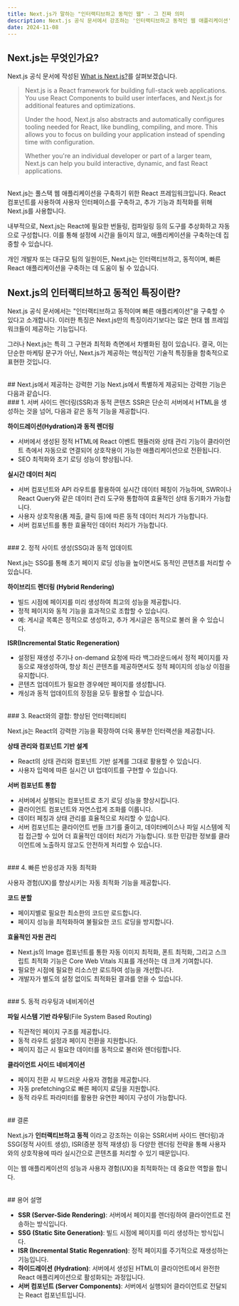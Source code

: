 ```yaml
---
title: Next.js가 말하는 "인터랙티브하고 동적인 웹" - 그 진짜 의미
description: Next.js 공식 문서에서 강조하는 '인터랙티브하고 동적인 웹 애플리케이션'이라는 문구의 실제 의미를 기술적 관점에서 살펴봅니다. SSR, SSG, ISR 등 Next.js의 핵심 기능들이 어떻게 이러한 특징을 구현하는지, 그리고 이것이 실제 사용자 경험에 어떤 영향을 미치는지 상세히 분석합니다.
date: 2024-11-08
---
```


## Next.js는 무엇인가요?

Next.js 공식 문서에 작성된 <a href="https://nextjs.org/docs#what-is-nextjs" target="_blank" rel="noopener noreferrer">What is Next.js?</a>를 살펴보겠습니다.

> Next.js is a React framework for building full-stack web applications.
> You use React Components to build user interfaces, and Next.js for additional features and optimizations.
> 
> Under the hood, Next.js also abstracts and automatically configures tooling needed for React, like bundling, compiling, and more.
> This allows you to focus on building your application instead of spending time with configuration.
> 
> Whether you're an individual developer or part of a larger team, Next.js can help you build interactive, dynamic, and fast React applications.
<br />
Next.js는 풀스택 웹 애플리케이션을 구축하기 위한 React 프레임워크입니다.
React 컴포넌트를 사용하여 사용자 인터페이스를 구축하고, 추가 기능과 최적화를 위해 Next.js를 사용합니다.

내부적으로, Next.js는 React에 필요한 번들링, 컴파일링 등의 도구를 추상화하고 자동으로 구성합니다.
이를 통해 설정에 시간을 들이지 않고, 애플리케이션을 구축하는데 집중할 수 있습니다.

개인 개발자 또는 대규모 팀의 일원이든, Next.js는 인터랙티브하고, 동적이며, 빠른 React 애플리케이션을 구축하는 데 도움이 될 수 있습니다.
<br />
## Next.js의 인터랙티브하고 동적인 특징이란?
Next.js 공식 문서에서는 "인터랙티브하고 동적이며 빠른 애플리케이션"을 구축할 수 있다고 소개합니다. 이러한 특징은 Next.js만의 특징이라기보다는 많은 현대 웹 프레임워크들이 제공하는 기능입니다. 

그러나 Next.js는 특히 그 구현과 최적화 측면에서 차별화된 점이 있습니다. 결국, 이는 단순한 마케팅 문구가 아닌, Next.js가 제공하는 핵심적인 기술적 특징들을 함축적으로 표현한 것입니다.

<br />
## Next.js에서 제공하는 강력한 기능
Next.js에서 특별하게 제공되는 강력한 기능은 다음과 같습니다.

<br />
### 1. 서버 사이드 렌더링(SSR)과 동적 콘텐츠
SSR은 단순히 서버에서 HTML을 생성하는 것을 넘어, 다음과 같은 동적 기능을 제공합니다.

**하이드레이션(Hydration)과 동적 렌더링**

- 서버에서 생성된 정적 HTML에 React 이벤트 핸들러와 상태 관리 기능이 클라이언트 측에서 자동으로 연결되어 상호작용이 가능한 애플리케이션으로 전환됩니다.
- SEO 최적화와 초기 로딩 성능이 향상됩니다.

**실시간 데이터 처리**

- 서버 컴포넌트와 API 라우트를 활용하여 실시간 데이터 페칭이 가능하며, SWR이나 React Query와 같은 데이터 관리 도구와 통합하여 효율적인 상태 동기화가 가능합니다.
- 사용자 상호작용(폼 제출, 클릭 등)에 따른 동적 데이터 처리가 가능합니다.
- 서버 컴포넌트를 통한 효율적인 데이터 처리가 가능합니다.

<br />
### 2. 정적 사이트 생성(SSG)과 동적 업데이트

Next.js는 SSG를 통해 초기 페이지 로딩 성능을 높이면서도 동적인 콘텐츠를 처리할 수 있습니다.

**하이브리드 렌더링 (Hybrid Rendering)**

- 빌드 시점에 페이지를 미리 생성하여 최고의 성능을 제공합니다.
- 정적 페이지와 동적 기능을 효과적으로 조합할 수 있습니다.
- 예: 게시글 목록은 정적으로 생성하고, 추가 게시글은 동적으로 불러 올 수 있습니다.

**ISR(Incremental Static Regeneration)**

- 설정된 재생성 주기나 on-demand 요청에 따라 백그라운드에서 정적 페이지를 자동으로 재생성하여, 항상 최신 콘텐츠를 제공하면서도 정적 페이지의 성능상 이점을 유지합니다.
- 콘텐츠 업데이트가 필요한 경우에만 페이지를 생성합니다.
- 캐싱과 동적 업데이트의 장점을 모두 활용할 수 있습니다.

<br />
### 3. React와의 결합: 향상된 언터랙티비티

Next.js는 React의 강력한 기능을 확장하여 더욱 풍부한 인터랙션을 제공합니다.

**상태 관리와 컴포넌트 기반 설계**

- React의 상태 관리와 컴포넌트 기반 설계를 그대로 활용할 수 있습니다.
- 사용자 입력에 따른 실시간 UI 업데이트를 구현할 수 있습니다.

**서버 컴포넌트 통합**

- 서버에서 실행되는 컴포넌트로 초기 로딩 성능을 향상시킵니다.
- 클라이언트 컴포넌트와 자연스럽게 조화를 이룹니다.
- 데이터 페칭과 상태 관리를 효율적으로 처리할 수 있습니다.
- 서버 컴포넌트는 클라이언트 번들 크기를 줄이고, 데이터베이스나 파일 시스템에 직접 접근할 수 있어 더 효율적인 데이터 처리가 가능합니다. 또한 민감한 정보를 클라이언트에 노출하지 않고도 안전하게 처리할 수 있습니다.

<br />
### 4. 빠른 반응성과 자동 최적화

사용자 경험(UX)를 향상시키는 자동 최적화 기능을 제공합니다.

**코드 분할**

- 페이지별로 필요한 최소한의 코드만 로드합니다.
- 페이지 성능을 최적화하여 불필요한 코드 로딩을 방지합니다.

**효율적인 자원 관리**

- Next.js의 Image 컴포넌트를 통한 자동 이미지 최적화, 폰트 최적화, 그리고 스크립트 최적화 기능은 Core Web Vitals 지표를 개선하는 데 크게 기여합니다.
- 필요한 시점에 필요한 리소스만 로드하여 성능을 개선합니다.
- 개발자가 별도의 설정 없이도 최적화된 결과를 얻을 수 있습니다.

<br />
### 5. 동적 라우팅과 네비게이션

**파일 시스템 기반 라우팅**(File System Based Routing)

- 직관적인 페이지 구조를 제공합니다.
- 동적 라우트 설정과 페이지 전환을 지원합니다.
- 페이지 접근 시 필요한 데이터를 동적으로 불러와 렌더링합니다.

**클라이언트 사이드 네비게이션**

- 페이지 전환 시 부드러운 사용자 경험을 제공합니다.
- 자동 prefetching으로 빠른 페이지 로딩을 지원합니다.
- 동적 라우트 파라미터를 활용한 유연한 페이지 구성이 가능합니다.

<br />
## 결론

Next.js가 **인터랙티브하고 동적** 이라고 강조하는 이유는 SSR(서버 사이드 렌더링)과 SSG(정적 사이트 생성), ISR(증분 정적 재생성) 등 다양한 렌더링 전략을 통해 사용자와의 상호작용에 따라 실시간으로 콘텐츠를 처리할 수 있기 때문입니다.

이는 웹 애플리케이션의 성능과 사용자 경험(UX)을 최적화하는 데 중요한 역할을 합니다.


<br />
## 용어 설명


- **SSR (Server-Side Rendering)**: 서버에서 페이지를 렌더링하여 클라이언트로 전송하는 방식입니다.
- **SSG (Static Site Generation)**: 빌드 시점에 페이지를 미리 생성하는 방식입니다.
- **ISR (Incremental Static Regenration)**: 정적 페이지를 주기적으로 재생성하는 기능입니다.
- **하이드레이션 (Hydration)**: 서버에서 생성된 HTML이 클라이언트에서 완전한 React 애플리케이션으로 활성화되는 과정입니다.
- **서버 컴포넌트 (Server Components)**: 서버에서 실행되어 클라이언트로 전달되는 React 컴포넌트입니다.